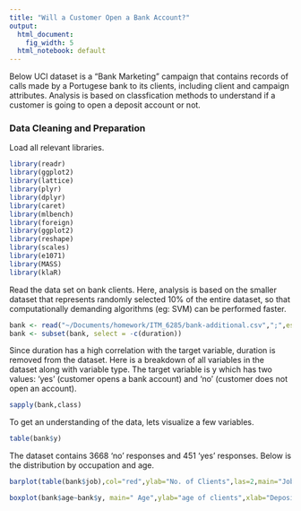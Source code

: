 ```yaml
---
title: "Will a Customer Open a Bank Account?"
output:
  html_document: 
    fig_width: 5
  html_notebook: default
---
```


Below UCI dataset is a "Bank Marketing" campaign that contains records of calls made by a Portugese bank to its clients, including client and campaign attributes. Analysis is based on classfication methods to understand if a customer is going to open a deposit account or not.

### Data Cleaning and Preparation
Load all relevant libraries.

```r
library(readr)
library(ggplot2)
library(lattice)
library(plyr)
library(dplyr)
library(caret)
library(mlbench)
library(foreign)
library(ggplot2)
library(reshape)
library(scales)
library(e1071)
library(MASS)
library(klaR)
```


Read the data set on bank clients. Here, analysis is based on the smaller dataset that represents randomly selected 10% of the entire dataset, so that computationally demanding algorithms (eg: SVM) can be performed faster.

```r
bank <- read("~/Documents/homework/ITM_6285/bank-additional.csv",";",escape_double = FALSE, trim_ws = TRUE)
bank <- subset(bank, select = -c(duration))
```
Since duration has a high correlation with the target variable, duration is removed from the dataset. 
Here is a breakdown of all variables in the dataset along with variable type.
The target variable is y which has two values: 'yes' (customer opens a bank account) and 'no' (customer does not open an account).
```r
sapply(bank,class)
```

To get an understanding of the data, lets visualize a few variables.
```r
table(bank$y)
```
The dataset contains 3668 'no' responses and 451 'yes' responses.
Below is the distribution by occupation and age.
```r
barplot(table(bank$job),col="red",ylab="No. of Clients",las=2,main="Job",cex.names = 0.8,cex.axis = 0.8)
```
```r
boxplot(bank$age~bank$y, main=" Age",ylab="age of clients",xlab="Deposit A/C Open or Not")
```


